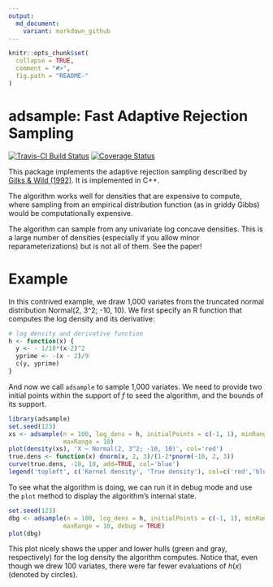 ```yaml
---
output:
  md_document:
    variant: markdown_github
---
```


<!-- README.md is generated from README.Rmd. Please edit that file -->

```r
knitr::opts_chunk$set(
  collapse = TRUE,
  comment = "#>",
  fig.path = "README-"
)
```

# adsample: Fast Adaptive Rejection Sampling

[![Travis-CI Build Status](https://travis-ci.org/kuperov/adsample.svg?branch=master)](https://travis-ci.org/kuperov/adsample)
[![Coverage Status](https://img.shields.io/codecov/c/github/kuperov/adsample/master.svg)](https://codecov.io/github/kuperov/adsample?branch=master)

This package implements the adaptive rejection sampling described by 
[Gilks & Wild (1992)](http://www.jstor.org/stable/2347565). It is implemented 
in C++.

The algorithm works well for densities that are expensive to compute, where
sampling from an empirical distribution function (as in griddy Gibbs) would be
computationally expensive.

The algorithm can sample from any univariate log concave densities. This is a 
large number of densities (especially if you allow minor reparameterizations)
but is not all of them. See the paper!

# Example

In this contrived example, we draw 1,000 variates from the truncated normal
distribution Normal(2, 3^2; -10, 10). We first specify an R function that 
computes the log density and its derivative:
```r
# log density and derivative function
h <- function(x) {
  y <- - 1/18*(x-2)^2
  yprime <- -(x - 2)/9
  c(y, yprime)
}
```

And now we call `adsample` to sample 1,000 variates. We need to provide two 
initial points within the support of $f$ to seed the algorithm, and the bounds
of its support.
```r
library(adsample)
set.seed(123)
xs <- adsample(n = 100, log_dens = h, initialPoints = c(-1, 1), minRange = -10,
               maxRange = 10)
plot(density(xs), 'X ~ Normal(2, 3^2; -10, 10)', col='red')
true.dens <- function(x) dnorm(x, 2, 3)/(1-2*pnorm(-10, 2, 3))
curve(true.dens, -10, 10, add=TRUE, col='blue')
legend('topleft', c('Kernel density', 'True density'), col=c('red','blue'), lty=1)
```

To see what the algorithm is doing, we can run it in debug mode and use the
`plot` method to display the algorithm's internal state.
```r
set.seed(123)
dbg <- adsample(n = 100, log_dens = h, initialPoints = c(-1, 1), minRange = -10,
               maxRange = 10, debug = TRUE)
plot(dbg)
```

This plot nicely shows the upper and lower hulls (green and gray, respectively)
for the log density the algorithm computes. Notice that, even though we drew 100
variates, there were far fewer evaluations of $h(x)$ (denoted by circles).

